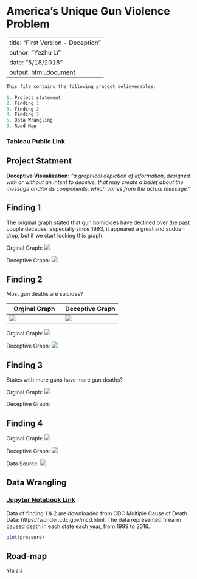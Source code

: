 # America’s Unique Gun Violence Problem

---
title: "First Version - Deception"
author: "Yezhu Li"
date: "5/18/2018"
output: html_document
---




```r

This file contains the following project delieverables:

1. Project statement
2. Finding 1
3. Finding 2
4. Finding 3
5. Data Wrangling
6. Road Map

```
### Tableau Public Link 


## Project Statment

**Deceptive Visualization:** *“a graphical depiction of information, designed with or without an intent to deceive, that may create a belief about the message and/or its components, which varies from the actual message.”*


## Finding 1

The original graph stated that gun homicides have declined over the past couple decades, especially since 1993, it appeared a great and sudden drop, but if we start looking this graph


Orginal Graph:
![](https://cdn.vox-cdn.com/thumbor/fsGRktGSnwO7XymX8qtP1unsFak=/0x0:417x395/1720x0/filters:focal(0x0:417x395):format(webp)/cdn.vox-cdn.com/uploads/chorus_asset/file/9371435/firearm_homicide_deaths.png)

Deceptive Graph:
![](https://github.com/gleamingMushroom/AddImage/blob/master/Sheet%201.png)


## Finding 2

Most gun deaths are suicides?

Orginal Graph | Deceptive Graph
------------- | -------------
![](https://github.com/gleamingMushroom/AddImage/blob/master/Sheet%202%20Original.png)  | ![](https://github.com/gleamingMushroom/AddImage/blob/master/Sheet%202.png)

Orginal Graph:
![](https://github.com/gleamingMushroom/AddImage/blob/master/Sheet%202%20Original.png)

Deceptive Graph:
![](https://github.com/gleamingMushroom/AddImage/blob/master/Sheet%202.png)


## Finding 3

States with more guns have more gun deaths?

Orginal Graph:
![](https://cdn.vox-cdn.com/thumbor/qT_eY-nv6mUjUlZkghfFutjUcnc=/0x0:784x671/1720x0/filters:focal(0x0:784x671):format(webp)/cdn.vox-cdn.com/uploads/chorus_asset/file/10259683/mother_jones_gun_deaths_by_state.png)

Deceptive Graph:

## Finding 4

Orginal Graph:
![](https://github.com/gleamingMushroom/AddImage/blob/master/Sheet%204%20Original2.png)

Deceptive Graph:
![](https://github.com/gleamingMushroom/AddImage/blob/master/Sheet%204.png)

Data Source:
![](https://github.com/gleamingMushroom/AddImage/blob/master/Sheet%204%20Original.jpeg)


## Data Wrangling

### [Jupyter Notebook Link](https://github.com/gleamingMushroom/MSIS2629-DataViz/blob/master/Deceptive%20Data%20Product%20Data%20Wrangling.ipynb)

Data of finding 1 & 2 are downloaded from CDC Multiple Cause of Death Data: https://wonder.cdc.gov/mcd.html.
The data represented firearm caused death in each state each year, from 1999 to 2016. 
```r
plot(pressure)
```


## Road-map

Ylalala
